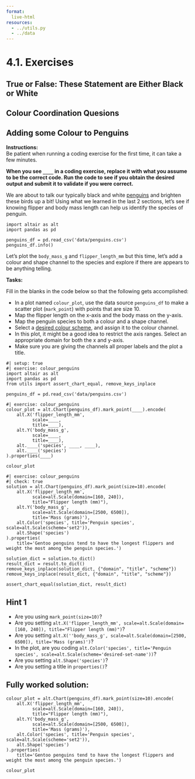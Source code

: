 ```yaml
---
format:
  live-html
resources:
  - ../utils.py
  - ../data
---
```



<script src='../../src/quiz.js'></script>  <!-- Only needed once per page -->

# 4.1. Exercises

## True or False: These Statement are Either Black or White

<div id='mcq1'></div> 
<script>
    generateQuiz(
        'mcq1',
        'True or False',
        'It’s important to set your work apart and demonstrate creativity by creating your own colour scheme.',
        {
        'True': 'It’s often better to use colour schemes designed by experts in a way to be easy to tell apart and in most cases also suitable for people with colour vision deficiencies.',
        'False': ''
        },
        'False',
    );
</script>

<div id='mcq2'></div> 
<script>
    generateQuiz(
        'mcq2',
        'True or False',
        'Adding an additional channel like “shape” to an existing column mapping, is often recommended to help people with colour vision deficiencies.',
        {
        'True': 'Yes! If you want to add a colour mapping of a column, it’s often a good idea to add the same mapping to an additional channel.',
        'False': 'Is using strictly colour mapping inclusive to people who can’t interpret them?'
        },
        'False',
    );
</script>


## Colour Coordination Quesions

<div id='mcq3'></div> 
<script>
    generateQuiz(
        'mcq3',
        'Question 1',
        'When is it most effective to use custom colour schemes?',
        {
        'When colours are already naturally associated with certain categories or values.': '',
        'When it helps demonstrates your creativity and coding ability.': 'Using custom colours may do the opposite in this case.',
        'When you don´t like the pre-existing colour schemes.': 'There’s gotta be at least one scheme you like!',
        'When you want to colour coordinate with your company´s logos.': 'I can understand this one but not necessarily the number one reason.'
        },
        'When colours are already naturally associated with certain categories or values.',
    );
</script>

<div id='mcq4'></div> 
<script>
    generateQuiz(
        'mcq4',
        'Question 2',
        '<strong>After</strong> how many colours (approximately by a rule of thumb) should you begin to reconsider colour as an effective channel to represent your data?',
        {
        '3': 'Maybe a little higher.',
        '5': '',
        '10': 'Can you differential between 10 different colours easily?',
        '20': '20 colours is a lot!'
        },
        '5',
    );
</script>

## Adding some Colour to Penguins

**Instructions:**    
Be patient when running a coding exercise for the first time, it can take a few minutes. 

**When you see `____` in a coding exercise, replace it with what you assume to be the correct code. Run the code to see if you obtain the desired output
and submit it to validate if you were correct.**


We are about to talk our typically black and white [penguins](https://www.kaggle.com/parulpandey/palmer-archipelago-antarctica-penguin-data) and brighten these birds up a bit!  Using what we learned in the last 2 sections, let's see if knowing flipper and body mass length can help us identify the species of penguin. 

```pyodide
import altair as alt
import pandas as pd

penguins_df = pd.read_csv('data/penguins.csv')
penguins_df.info()
```

Let's plot the `body_mass_g` and `flipper_length_mm` but this time, let's add a colour and shape channel to the species and explore if there are appears to be anything telling. 

**Tasks:**

Fill in the blanks in the code below so that the following gets accomplished:


- In a plot named `colour_plot`, use the data source `penguins_df` to make a scatter plot (`mark_point`) with points that are size 10.
- Map the flipper length on the x-axis and the body mass on the y-axis. 
- Map the penguin species to both a colour and a shape channel.
- Select a [desired colour scheme](https://vega.github.io/vega/docs/schemes/), and assign it to the colour channel. 
- In this plot, it might be a good idea to restrict the axis ranges. Select an appropriate domain for both the x and y-axis. 
- Make sure you are giving the channels all proper labels and the plot a title. 

```pyodide
#| setup: true
#| exercise: colour_penguins
import altair as alt
import pandas as pd
from utils import assert_chart_equal, remove_keys_inplace

penguins_df = pd.read_csv('data/penguins.csv')
```

```pyodide
#| exercise: colour_penguins
colour_plot = alt.Chart(penguins_df).mark_point(____).encode(
    alt.X('flipper_length_mm', 
          scale=____, 
          title=____),
    alt.Y('body_mass_g', 
          scale=____, 
          title=____),
    alt.____('species', ____, ____),
    alt.____('species')
).properties(____)

colour_plot
```

```pyodide
#| exercise: colour_penguins
#| check: true
solution = alt.Chart(penguins_df).mark_point(size=10).encode(
    alt.X('flipper_length_mm', 
          scale=alt.Scale(domain=[160, 240]), 
          title="Flipper length (mm)"),
    alt.Y('body_mass_g', 
          scale=alt.Scale(domain=[2500, 6500]), 
          title='Mass (grams)'),
    alt.Color('species', title='Penguin species', scale=alt.Scale(scheme='set2')),
    alt.Shape('species')
).properties(
    title='Gentoo penguins tend to have the longest flippers and weight the most among the penguin species.')

solution_dict = solution.to_dict()
result_dict = result.to_dict()
remove_keys_inplace(solution_dict, {"domain", "title", "scheme"})
remove_keys_inplace(result_dict, {"domain", "title", "scheme"})

assert_chart_equal(solution_dict, result_dict)
```

:::: { .hint exercise="colour_penguins"}
::: { .callout-note collapse="false"}

## Hint 1

- Are you using `mark_point(size=10)`?
- Are you setting `alt.X('flipper_length_mm', scale=alt.Scale(domain=[160, 240]), title="Flipper length (mm)")`?
- Are you setting `alt.X(''body_mass_g', scale=alt.Scale(domain=[2500, 6500]), title='Mass (grams)')`?
- In the  plot, are you coding ` alt.Color('species', title='Penguin species', scale=alt.Scale(scheme='desired-set-name'))`?
- Are you setting `alt.Shape('species')`?
- Are you setting a title in `properties()`?

:::
::::

:::: { .solution exercise="colour_penguins" }
::: { .callout-tip collapse="false"}

## Fully worked solution:

```pyodide
colour_plot = alt.Chart(penguins_df).mark_point(size=10).encode(
    alt.X('flipper_length_mm', 
          scale=alt.Scale(domain=[160, 240]), 
          title="Flipper length (mm)"),
    alt.Y('body_mass_g', 
          scale=alt.Scale(domain=[2500, 6500]), 
          title='Mass (grams)'),
    alt.Color('species', title='Penguin species', scale=alt.Scale(scheme='set2')),
    alt.Shape('species')
).properties(
    title='Gentoo penguins tend to have the longest flippers and weight the most among the penguin species.')

colour_plot
```

:::
::::

<div id='mcq5'></div> 
<script>
    generateQuiz(
        'mcq5',
        'Question',
        'If you removed the colour channel, would you be able to answer the question <em>“Which two penguin species are the most similar size in terms of mass and flipper length” </em>?',
        {
        'Yes': 'Since we added a shape channel, we could still differentiate between the species of penguins.',
        'No': 'Hmmm, Have you tried plotting it without? What about the <code>Shape</code> channel?'
        },
        'Yes',
    );
</script>